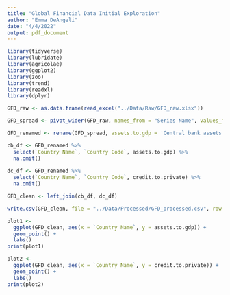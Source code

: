 ```yaml
---
title: "Global Financial Data Initial Exploration"
author: "Emma DeAngeli"
date: "4/4/2022"
output: pdf_document
---
```


```r
library(tidyverse)
library(lubridate)
library(agricolae)
library(ggplot2)
library(zoo)
library(trend)
library(readxl)
library(dplyr)
```

```r
GFD_raw <- as.data.frame(read_excel("../Data/Raw/GFD_raw.xlsx"))

GFD_spread <- pivot_wider(GFD_raw, names_from = "Series Name", values_from = "2018")

GFD_renamed <- rename(GFD_spread, assets.to.gdp = 'Central bank assets to GDP (%)',  credit.to.private = 'Domestic credit to private sector (% of GDP)')

cb_df <- GFD_renamed %>%
  select(`Country Name`, `Country Code`, assets.to.gdp) %>%
  na.omit()
  
dc_df <- GFD_renamed %>%
  select(`Country Name`, `Country Code`, credit.to.private) %>%
  na.omit()

GFD_clean <- left_join(cb_df, dc_df)

```

```r
write.csv(GFD_clean, file = "../Data/Processed/GFD_processed.csv", row.names=FALSE)
```


```r
plot1 <-
  ggplot(GFD_clean, aes(x = `Country Name`, y = assets.to.gdp)) +
  geom_point() +
  labs()
print(plot1)

```

```r
plot2 <-
  ggplot(GFD_clean, aes(x = `Country Name`, y = credit.to.private)) +
  geom_point() +
  labs()
print(plot2)

```



